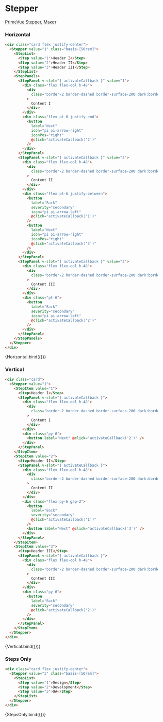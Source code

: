 

<Meta title="Prime/Panel/Stepper" component={Horizontal} argTypes={{}} />

# Stepper

[PrimeVue Stepper](https://primevue.org/stepper), [Макет](https://www.figma.com/design/4TYeki0MDLhfPGJstbIicf/UI-kit-PrimeFace--DS-?node-id=888-12875&m=dev)

### Horizontal

```html dark
<div class="card flex justify-center">
  <Stepper value="1" class="basis-[50rem]">
    <StepList>
      <Step value="1">Header I</Step>
      <Step value="2">Header II</Step>
      <Step value="3">Header III</Step>
    </StepList>
    <StepPanels>
      <StepPanel v-slot="{ activateCallback }" value="1">
        <div class="flex flex-col h-48">
          <div
            class="border-2 border-dashed border-surface-200 dark:border-surface-700 rounded bg-surface-50 dark:bg-surface-950 flex-auto flex justify-center items-center font-medium"
          >
            Content I
          </div>
        </div>
        <div class="flex pt-6 justify-end">
          <button
            label="Next"
            icon="pi pi-arrow-right"
            iconPos="right"
            @click="activateCallback('2')"
          />
        </div>
      </StepPanel>
      <StepPanel v-slot="{ activateCallback }" value="2">
        <div class="flex flex-col h-48">
          <div
            class="border-2 border-dashed border-surface-200 dark:border-surface-700 rounded bg-surface-50 dark:bg-surface-950 flex-auto flex justify-center items-center font-medium"
          >
            Content II
          </div>
        </div>
        <div class="flex pt-6 justify-between">
          <button
            label="Back"
            severity="secondary"
            icon="pi pi-arrow-left"
            @click="activateCallback('1')"
          />
          <button
            label="Next"
            icon="pi pi-arrow-right"
            iconPos="right"
            @click="activateCallback('3')"
          />
        </div>
      </StepPanel>
      <StepPanel v-slot="{ activateCallback }" value="3">
        <div class="flex flex-col h-48">
          <div
            class="border-2 border-dashed border-surface-200 dark:border-surface-700 rounded bg-surface-50 dark:bg-surface-950 flex-auto flex justify-center items-center font-medium"
          >
            Content III
          </div>
        </div>
        <div class="pt-6">
          <button
            label="Back"
            severity="secondary"
            icon="pi pi-arrow-left"
            @click="activateCallback('2')"
          />
        </div>
      </StepPanel>
    </StepPanels>
  </Stepper>
</div>
```

<Story name="Horizontal">{Horizontal.bind({})}</Story>

### Vertical

```html dark
<div class="card">
  <Stepper value="1">
    <StepItem value="1">
      <Step>Header I</Step>
      <StepPanel v-slot="{ activateCallback }">
        <div class="flex flex-col h-48">
          <div
            class="border-2 border-dashed border-surface-200 dark:border-surface-700 rounded bg-surface-50 dark:bg-surface-950 flex-auto flex justify-center items-center font-medium"
          >
            Content I
          </div>
        </div>
        <div class="py-6">
          <button label="Next" @click="activateCallback('2')" />
        </div>
      </StepPanel>
    </StepItem>
    <StepItem value="2">
      <Step>Header II</Step>
      <StepPanel v-slot="{ activateCallback }">
        <div class="flex flex-col h-48">
          <div
            class="border-2 border-dashed border-surface-200 dark:border-surface-700 rounded bg-surface-50 dark:bg-surface-950 flex-auto flex justify-center items-center font-medium"
          >
            Content II
          </div>
        </div>
        <div class="flex py-6 gap-2">
          <button
            label="Back"
            severity="secondary"
            @click="activateCallback('1')"
          />
          <button label="Next" @click="activateCallback('3')" />
        </div>
      </StepPanel>
    </StepItem>
    <StepItem value="3">
      <Step>Header III</Step>
      <StepPanel v-slot="{ activateCallback }">
        <div class="flex flex-col h-48">
          <div
            class="border-2 border-dashed border-surface-200 dark:border-surface-700 rounded bg-surface-50 dark:bg-surface-950 flex-auto flex justify-center items-center font-medium"
          >
            Content III
          </div>
        </div>
        <div class="py-6">
          <button
            label="Back"
            severity="secondary"
            @click="activateCallback('2')"
          />
        </div>
      </StepPanel>
    </StepItem>
  </Stepper>
</div>
```

<Story name="Vertical">{Vertical.bind({})}</Story>

### Steps Only

```html dark
<div class="card flex justify-center">
  <Stepper value="3" class="basis-[50rem]">
    <StepList>
      <Step value="1">Design</Step>
      <Step value="2">Development</Step>
      <Step value="3">QA</Step>
    </StepList>
  </Stepper>
</div>
```

<Story name="StepsOnly">{StepsOnly.bind({})}</Story>

